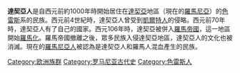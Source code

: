 {{Unreferenced|time=2020-10-01T06:30:41+00:00}}
'''達契亞人'''是自西元前約1000年時開始居住在[[達契亞|達契亞]]地區（現在的[[羅馬尼亞|羅馬尼亞]]）的[[色雷斯|色雷斯]]系的民族。西元前4世紀時，達契亞人曾受到[[凱爾特人|凱爾特人]]的侵略。西元前70年時，達契亞人有了自己的國家。西元106年時，達契亞被併入[[羅馬帝國|羅馬帝國]]，這一地區開始[[羅馬化|羅馬化]]。羅馬帝國撤離之後，眾多民族入侵達契亞地區，達契亞人的文化也被消滅。現在的[[羅馬尼亞人|羅馬尼亞人]]被認為是達契亞人和羅馬人混血產生的民族。

{{Authority control}}
[[Category:欧洲族群|Category:欧洲族群]]
[[Category:罗马尼亚古代史|Category:罗马尼亚古代史]]
[[Category:色雷斯人|Category:色雷斯人]]